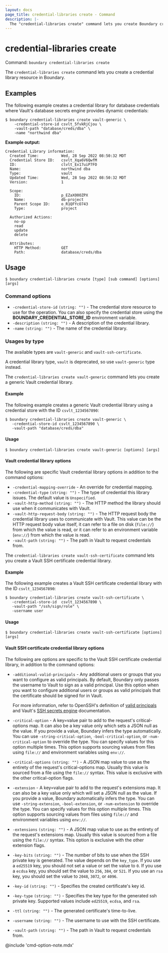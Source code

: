 ```yaml
---
layout: docs
page_title: credential-libraries create - Command
description: |-
  The "credential-libraries create" command lets you create Boundary credential library resources.
---
```


# credential-libraries create

Command: `boundary credential-libraries create`

The `credential-libraries create` command lets you create a credential library resource in Boundary.

## Examples

The following example creates a credential library for database credentials where Vault's database secrets engine provides dynamic credentials:

```shell-session
$ boundary credential-libraries create vault-generic \
    -credential-store-id csvlt_5fvkRjCjou \
    -vault-path "database/creds/dba" \
    -name "northwind dba"
```

**Example output:**

<CodeBlockConfig hideClipboard>

```plaintext
Credential Library information:
  Created Time:          Wed, 28 Sep 2022 08:50:32 MDT
  Credential Store ID:   csvlt_Xqa6V6QwfM
  ID:                    clvlt_Ex17uiP7FO
  Name:                  northwind dba
  Type:                  vault
  Updated Time:          Wed, 28 Sep 2022 08:50:32 MDT
  Version:               1

  Scope:
    ID:                  p_EZaXO0OZPX
    Name:                db-project
    Parent Scope ID:     o_R1QFYcO743
    Type:                project

  Authorized Actions:
    no-op
    read
    update
    delete

  Attributes:
    HTTP Method:         GET
    Path:                database/creds/dba
```

</CodeBlockConfig>


## Usage

<CodeBlockConfig hideClipboard>

```shell-session
$ boundary credential-libraries create [type] [sub command] [options] [args]
```

</CodeBlockConfig>

### Command options

- `-credential-store-id` `(string: "")` - The credential store resource to use
      for the operation. You can also specify the credential store using the
      **BOUNDARY_CREDENTIAL_STORE_ID** environment variable.
- `-description` `(string: "")` - A description of the credential library.
- `-name` `(string: "")` - The name of the credential library.


### Usages by type

The available types are `vault-generic` and `vault-ssh-certificate`.

<Note>

A credential library type, `vault` is deprecated, so use `vault-generic` type instead.

</Note>


<Tabs>
<Tab heading="Vault">

The `credential-libraries create vault-generic` command lets you create a generic Vault credential library.

#### Example

The following example creates a generic Vault credential library using a credential store with the ID `csvlt_1234567890`:

```shell-session
$ boundary credential-libraries create vault-generic \
   -credential-store-id csvlt_1234567890 \
   -vault-path "database/creds/dba"
```

#### Usage

<CodeBlockConfig hideClipboard>

```shell-session
$ boundary credential-libraries create vault-generic [options] [args]
```

</CodeBlockConfig>

#### Vault credential library options

The following are specific Vault credential library options in addition to the command options:

- `-credential-mapping-override`  - An override for credential mapping.
- `-credential-type` `(string: "")` - The type of credential this library issues.
The default value is `Unspecified`.
- `-vault-http-method` `(string: "")` - The HTTP method the library should use when it communicates with Vault.
- `-vault-http-request-body` `(string: "")` - The HTTP request body the credential library uses to communicate with Vault.
This value can be the HTTP request body value itself, it can refer to a file on disk (`file://`) from which the value is read, or it can refer to an environment variable (`env://`) from which the value is read.
- `-vault-path` `(string: "")` - The path in Vault to request credentials from.

</Tab>

<Tab heading="Vault SSH certificate">

The `credential-libraries create vault-ssh-certificate` command lets you create a Vault SSH certificate credential library.

#### Example

The following example creates a Vault SSH certificate credential library with the ID `csvlt_1234567890`:

```shell-session
$ boundary credential-libraries create vault-ssh-certificate \
   -credential-store-id  csvlt_1234567890 \
   -vault-path "/ssh/sign/role" \
   -username user
```

#### Usage

<CodeBlockConfig hideClipboard>

```shell-session
$ boundary credential-libraries create vault-ssh-certificate [options] [args]
```

</CodeBlockConfig>

#### Vault SSH certificate credential library options

The following are options are specific to the Vault SSH certificate credential library, in addition to the command options:

- `-additional-valid-principals` - Any additional users or groups that you want to configure as valid principals.
By default, Boundary only passes the username to Vault to sign as a valid principal.
Use this option when you want to configure additional users or groups as valid principals that the certificate should be signed for in Vault.

   For more information, refer to OpenSSH's definition of [valid principals](https://github.com/openssh/openssh-portable/blob/5f93c4836527d9fda05de8944a1c7b4a205080c7/PROTOCOL.certkeys#L176-L181) and Vault's [SSH secrets engine](https://developer.hashicorp.com/vault/api-docs/secret/ssh#valid_principals) documentation.
- `-critical-option`  - A key=value pair to add to the request's
   critical-options map.
   It can also be a key value only which sets a JSON null as the value.
   If you provide a value, Boundary infers the type automatically.
   You can use `-string-critical-option`, `-bool-critical-option`, or `-num-critical-option` to override the type.
   You can specify values for this option multiple times.
   This option supports sourcing values from files using `file://` and environment variables using `env://`.
- `-critical-options` `(string: "")` - A JSON  map value to use as the entirety of the request's critical-options map.
Usually this value is sourced from a file using the `file://` syntax.
This value is exclusive with the other critical-option flags.
- `-extension`  - A key=value pair to add to the request's extensions map.
It can also be a key value only which will set a JSON null as the value.
If you provide a value, Boundary automatically infers the type.
You can use `-string-extension`, `-bool-extension`, or `-num-extension` to override the type.
You can specify values for this option multiple times.
This option supports sourcing values from files using `file://` and environment variables using `env://`.
- `-extensions` `(string: "")` - A JSON map value to use as the entirety of
   the request's extensions map.
   Usually this value is sourced from a file using the `file://` syntax.
   This option is exclusive with the other extension flags.
- `-key-bits` `(string: "")` - The number of bits to use when the SSH private key is generated.
The value depends on the `key_type`.
If you use a `ed25519` key, you should not set a value or set the value to `0`.
If you use a `ecdsa` key, you should set the value to `256`, `384`, or `521`.
If you use an `rsa` key, you should set the value to `2048`, `3072`, or `4096`.
- `-key-id` `(string: "")` - Specifies the created certificate's key id.
- `-key-type` `(string: "")` - Specifies the key type for the generated ssh private key.
Supported values include `ed25519`, `ecdsa`, and `rsa`.
- `-ttl` `(string: "")` - The generated certificate's time-to-live.
- `-username` `(string: "")` - The username to use with the SSH certificate.
- `-vault-path` `(string: "")` - The path in Vault to request credentials from.

</Tab>
</Tabs>

@include 'cmd-option-note.mdx'